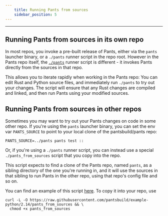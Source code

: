 ```yaml
---
    title: Running Pants from sources
    sidebar_position: 5
---
```


---

## Running Pants from sources in its own repo

In most repos, you invoke a pre-built release of Pants, either via the `pants` launcher binary, or a `./pants` runner script in the repo root. However in the Pants repo itself, the [`./pants`](https://github.com/pantsbuild/pants/blob/main/pants) runner script is different - it invokes Pants directly from the sources in that repo.

This allows you to iterate rapidly when working in the Pants repo: You can edit Rust and Python source files, and immediately run `./pants` to try out your changes. The script will ensure that any Rust changes are compiled and linked, and then run Pants using your modified sources.

## Running Pants from sources in other repos

Sometimes you may want to try out your Pants changes on code in some other repo. If you're using the `pants` launcher binary, you can set the env var `PANTS_SOURCE` to point to your local clone of the pantsbuild/pants repo:

```
PANTS_SOURCE=../pants pants test ::
```

Or, if you're using a `./pants` runner script, you can instead use a special `./pants_from_sources` script that you copy into the repo.

This script expects to find a clone of the Pants repo, named `pants`, as a sibling directory of the one you're running in, and it will use the sources in that sibling to run Pants in the other repo, using that repo's config file and so on.

You can find an example of this script [here](https://github.com/pantsbuild/example-python/blob/2.14/pants_from_sources). To copy it into your repo, use

```
curl -L -O https://raw.githubusercontent.com/pantsbuild/example-python/2.14/pants_from_sources && \
  chmod +x pants_from_sources
```
